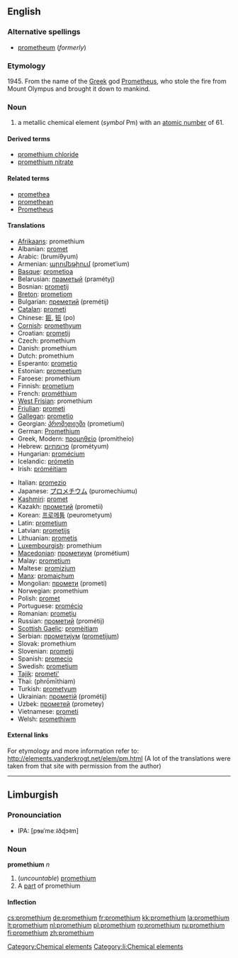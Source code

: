 {{see|Promethium}}
==English==

{{elements|Pm|neodymium|Nd|samarium|Sm}}

===Alternative spellings===
* [[prometheum]] (''formerly'')

===Etymology===
1945. From the name of the [[Greek]] god [[w:Prometheus|Prometheus]], who stole the fire from Mount Olympus and brought it down to mankind.

===Noun===
{{en-noun|-}}
{{wikipedia}}

# a metallic chemical element (''symbol'' Pm) with an [[atomic number]] of 61.

====Derived terms====
* [[promethium chloride]]
* [[promethium nitrate]]

====Related terms====
* [[promethea]]
* [[promethean]]
* [[w:Prometheus|Prometheus]]<!--from which "promethium" is derived-->

====Translations====
{{top}}
* [[Afrikaans]]: promethium
* Albanian: [[promet]]
* Arabic: {{Arab|[[بروميثيوم]]}} (brumíθyum) {{m}}
* Armenian: [[պրոմեթիում]] (promet‘ium)
* [[Basque]]: [[prometioa]]
* Belarusian: [[праметый]] (pramétyj) {{m}}
* Bosnian: [[prometij]]
* [[Breton]]: [[prometiom]]
* Bulgarian: [[преметий]] (premétij) {{m}}
* [[Catalan]]: [[prometi]]
* Chinese: [[鉕]], [[钷]] (po)
* [[Cornish]]: [[promethyum]]
* Croatian: [[prometij]]
* Czech: promethium
* Danish: promethium
* Dutch: promethium {{n}}
* Esperanto: [[prometio]]
* Estonian: [[promeetium]]
* Faroese: promethium
* Finnish: [[prometium]]
* French: [[prométhium]] {{m}}
* [[West Frisian]]: promethium
* [[Friulian]]: [[prometi]]
* [[Gallegan]]: [[prometio]]
* Georgian: [[პრომეთიუმი]] (prometiumi)
* German: [[Promethium]] {{n}}
* Greek, Modern: [[προμηθείο]] (promitheío) {{n}}
* Hebrew: [[פרומתיום]] (prométyum)
* Hungarian: [[promécium]]
* Icelandic: [[prómetín]]
* Irish: [[próméitiam]]
{{mid}}
* Italian: [[promezio]] {{m}}
* Japanese: [[プロメチウム]] (puromechiumu)
* [[Kashmiri]]: [[promet]]
* Kazakh: [[прометий]] (prometii)
* Korean: [[프로메튬]] (peurometyum)
* Latin: [[prometium]]
* Latvian: [[prometijs]]
* Lithuanian: [[prometis]]
* [[Luxembourgish]]: promethium
* [[Macedonian]]: [[прометиум]] (prométium) {{m}}
* Malay: [[prometium]]
* Maltese: [[promizjum]]
* [[Manx]]: [[promaiçhum]]
* Mongolian: [[промети]] (prometi)
* Norwegian: promethium
* Polish: [[promet]] {{m}}
* Portuguese: [[promécio]] {{m}}
* Romanian: [[promeţiu]] {{n}}
* Russian: [[прометий]] (prométij) {{m}}
* [[Scottish Gaelic]]: [[promèitiam]]
* Serbian: [[прометиjум]] ([[prometijum]]) {{m}}
* Slovak: promethium
* Slovenian: [[prometij]]
* Spanish: [[promecio]] {{m}}
* Swedish: [[prometium]]
* [[Tajik]]: [[prometi']]
* Thai: {{Thai|[[โพรมีเทียม]]}} (phrōmīthiam)
* Turkish: [[prometyum]]
* Ukrainian: [[прометій]] (prométij) {{m}}
* Uzbek: [[прометей]] (prometey)
* Vietnamese: [[prometi]]
* Welsh: [[promethiwm]]
{{bottom}}

====External links====
For etymology and more information refer to:
http://elements.vanderkrogt.net/elem/pm.html
(A lot of the translations were taken from that site with permission from the author)

[[Category:Chemical elements]]

----

== Limburgish ==
=== Pronounciation ===
* IPA: [pɘʁˈmeː˨ðɖɔ˧m]

=== Noun ===
'''promethium''' ''n''
# (''uncountable'') [[promethium#English|promethium]] 
# A [[part]] of promethium

==== Inflection ====
{{li-noun-um|promethi}}

[[Category:li:Chemical elements]]


[[cs:promethium]]
[[de:promethium]]
[[fr:promethium]]
[[kk:promethium]]
[[la:promethium]]
[[lt:promethium]]
[[nl:promethium]]
[[pl:promethium]]
[[ro:promethium]]
[[ru:promethium]]
[[fi:promethium]]
[[zh:promethium]]